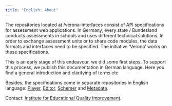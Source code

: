 ```yaml
---
title: "English: About"
---
```


The repositories located at /verona-interfaces consist of API specifications for assessment web applications. In Germany, every state / Bundesland conducts assessments in schools and uses different technical solutions. In order to exchange assessment units or to share code modules, the data formats and interfaces need to be specified. The initiative 'Verona' works on these specifications.

This is an early stage of this endeavour, we did some first steps. To support this process, we publish this documentation in German language. Here you find a general introduction and clarifying of terms etc.

Besides, the specifications come in separate repositories in English language: [Player](https://github.com/verona-interfaces/player#readme), [Editor](https://github.com/verona-interfaces/editor#readme), [Schemer](https://github.com/verona-interfaces/schemer#readme) and [Metadata](https://github.com/verona-interfaces/metadata#readme).

Contact: [Institute for Educational Quality Improvement](mailto:iqb-it@hu-berlin.de).
